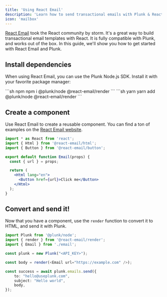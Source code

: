 ```yaml
---
title: 'Using React Email'
description: 'Learn how to send transactional emails with Plunk & React Email'
icon: 'mailbox'
---
```


[React Email](https://react.email) took the React community by storm. It's a great way to build transactional email templates with React.
It is fully compatible with Plunk, and works out of the box. In this guide, we'll show you how to get started with React Email and Plunk.

## Install dependencies
When using React Email, you can use the Plunk Node.js SDK. Install it with your favorite package manager:

<CodeGroup>
```sh npm
npm i @plunk/node @react-email/render
```
```sh yarn
yarn add @plunk/node @react-email/render
```
</CodeGroup>

## Create a component
Use React Email to create a reusable component. You can find a ton of examples on the [React Email website](https://react.email/examples).

```jsx
import * as React from 'react';
import { Html } from '@react-email/html';
import { Button } from '@react-email/button';

export default function Email(props) {
  const { url } = props;

  return (
    <Html lang="en">
      <Button href={url}>Click me</Button>
    </Html>
  );
}
```

## Convert and send it!
Now that you have a component, use the `render` function to convert it to HTML, and send it with Plunk.

```ts
import Plunk from '@plunk/node';
import { render } from '@react-email/render';
import { Email } from './email';

const plunk = new Plunk("<API_KEY>");

const body = render(<Email url="https://example.com" />);

const success = await plunk.emails.send({
    to: "hello@useplunk.com",
    subject: "Hello world",
    body,
});
```